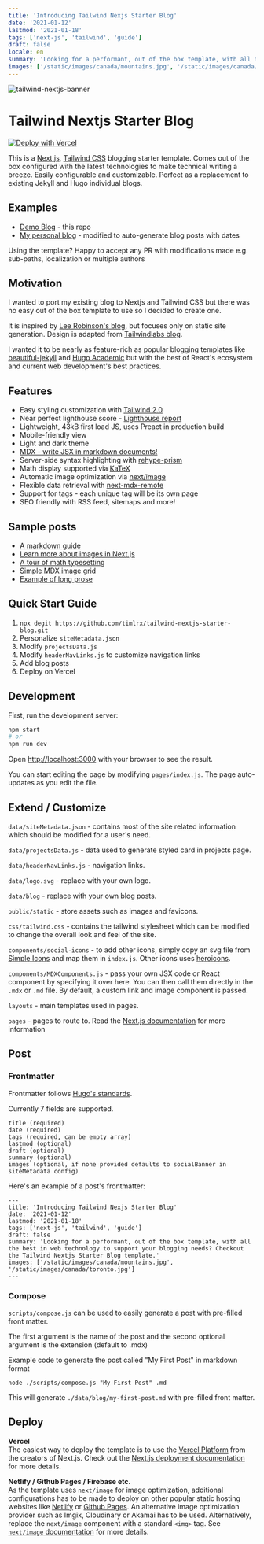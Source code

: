 ```yaml
---
title: 'Introducing Tailwind Nexjs Starter Blog'
date: '2021-01-12'
lastmod: '2021-01-18'
tags: ['next-js', 'tailwind', 'guide']
draft: false
locale: en
summary: 'Looking for a performant, out of the box template, with all the best in web technology to support your blogging needs? Checkout the Tailwind Nextjs Starter Blog template.'
images: ['/static/images/canada/mountains.jpg', '/static/images/canada/toronto.jpg']
---
```


![tailwind-nextjs-banner](/static/images/twitter-card.png)

# Tailwind Nextjs Starter Blog

[![Deploy with Vercel](https://vercel.com/button)](https://vercel.com/new/git/external?repository-url=https://github.com/timlrx/tailwind-nextjs-starter-blog)

This is a [Next.js](https://nextjs.org/), [Tailwind CSS](https://tailwindcss.com/) blogging starter template. Comes out of the box configured with the latest technologies to make technical writing a breeze. Easily configurable and customizable. Perfect as a replacement to existing Jekyll and Hugo individual blogs.

## Examples

- [Demo Blog](https://tailwind-nextjs-starter-blog.vercel.app/) - this repo
- [My personal blog](https://www.timlrx.com) - modified to auto-generate blog posts with dates

Using the template? Happy to accept any PR with modifications made e.g. sub-paths, localization or multiple authors

## Motivation

I wanted to port my existing blog to Nextjs and Tailwind CSS but there was no easy out of the box template to use so I decided to create one.

It is inspired by [Lee Robinson's blog](https://github.com/leerob/leerob.io), but focuses only on static site generation. Design is adapted from [Tailwindlabs blog](https://github.com/tailwindlabs/blog.tailwindcss.com).

I wanted it to be nearly as feature-rich as popular blogging templates like [beautiful-jekyll](https://github.com/daattali/beautiful-jekyll) and [Hugo Academic](https://github.com/wowchemy/wowchemy-hugo-modules) but with the best of React's ecosystem and current web development's best practices.

## Features

- Easy styling customization with [Tailwind 2.0](https://blog.tailwindcss.com/tailwindcss-v2)
- Near perfect lighthouse score - [Lighthouse report](https://www.webpagetest.org/result/210111_DiC1_08f3670c3430bf4a9b76fc3b927716c5/)
- Lightweight, 43kB first load JS, uses Preact in production build
- Mobile-friendly view
- Light and dark theme
- [MDX - write JSX in markdown documents!](https://mdxjs.com/)
- Server-side syntax highlighting with [rehype-prism](https://github.com/mapbox/rehype-prism)
- Math display supported via [KaTeX](https://katex.org/)
- Automatic image optimization via [next/image](https://nextjs.org/docs/basic-features/image-optimization)
- Flexible data retrieval with [next-mdx-remote](https://github.com/hashicorp/next-mdx-remote)
- Support for tags - each unique tag will be its own page
- SEO friendly with RSS feed, sitemaps and more!

## Sample posts

- [A markdown guide](/blog/github-markdown-guide)
- [Learn more about images in Next.js](/blog/guide-to-using-images-in-nextjs)
- [A tour of math typesetting](/blog/deriving-ols-estimator)
- [Simple MDX image grid](/blog/pictures-of-canada)
- [Example of long prose](/blog/the-time-machine)

## Quick Start Guide

1. `npx degit https://github.com/timlrx/tailwind-nextjs-starter-blog.git`
2. Personalize `siteMetadata.json`
3. Modify `projectsData.js`
4. Modify `headerNavLinks.js` to customize navigation links
5. Add blog posts
6. Deploy on Vercel

## Development

First, run the development server:

```bash
npm start
# or
npm run dev
```

Open [http://localhost:3000](http://localhost:3000) with your browser to see the result.

You can start editing the page by modifying `pages/index.js`. The page auto-updates as you edit the file.

## Extend / Customize

`data/siteMetadata.json` - contains most of the site related information which should be modified for a user's need.

`data/projectsData.js` - data used to generate styled card in projects page.

`data/headerNavLinks.js` - navigation links.

`data/logo.svg` - replace with your own logo.

`data/blog` - replace with your own blog posts.

`public/static` - store assets such as images and favicons.

`css/tailwind.css` - contains the tailwind stylesheet which can be modified to change the overall look and feel of the site.

`components/social-icons` - to add other icons, simply copy an svg file from [Simple Icons](https://simpleicons.org/) and map them in `index.js`. Other icons uses [heroicons](https://heroicons.com/).

`components/MDXComponents.js` - pass your own JSX code or React component by specifying it over here. You can then call them directly in the `.mdx` or `.md` file. By default, a custom link and image component is passed.

`layouts` - main templates used in pages.

`pages` - pages to route to. Read the [Next.js documentation](https://nextjs.org/docs) for more information

## Post

### Frontmatter

Frontmatter follows [Hugo's standards](https://gohugo.io/content-management/front-matter/).

Currently 7 fields are supported.

```
title (required)
date (required)
tags (required, can be empty array)
lastmod (optional)
draft (optional)
summary (optional)
images (optional, if none provided defaults to socialBanner in siteMetadata config)
```

Here's an example of a post's frontmatter:

```
---
title: 'Introducing Tailwind Nexjs Starter Blog'
date: '2021-01-12'
lastmod: '2021-01-18'
tags: ['next-js', 'tailwind', 'guide']
draft: false
summary: 'Looking for a performant, out of the box template, with all the best in web technology to support your blogging needs? Checkout the Tailwind Nextjs Starter Blog template.'
images: ['/static/images/canada/mountains.jpg', '/static/images/canada/toronto.jpg']
---
```

### Compose

`scripts/compose.js` can be used to easily generate a post with pre-filled front matter.

The first argument is the name of the post and the second optional argument is the extension (default to .mdx)

Example code to generate the post called "My First Post" in markdown format

```
node ./scripts/compose.js "My First Post" .md
```

This will generate `./data/blog/my-first-post.md` with pre-filled front matter.

## Deploy

**Vercel**  
The easiest way to deploy the template is to use the [Vercel Platform](https://vercel.com) from the creators of Next.js. Check out the [Next.js deployment documentation](https://nextjs.org/docs/deployment) for more details.

**Netlify / Github Pages / Firebase etc.**  
As the template uses `next/image` for image optimization, additional configurations has to be made to deploy on other popular static hosting websites like [Netlify](https://www.netlify.com/) or [Github Pages](https://pages.github.com/). An alternative image optimization provider such as Imgix, Cloudinary or Akamai has to be used. Alternatively, replace the `next/image` component with a standard `<img>` tag. See [`next/image` documentation](https://nextjs.org/docs/basic-features/image-optimization) for more details.
